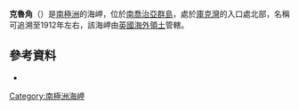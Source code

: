 {{Coord|54|3|S|37|8|W|source:GNIS|display=title}}

'''克魯角'''（{{lang-en|Cape Crewe}}）是[[南極洲|南極洲]]的海岬，位於[[南喬治亞群島|南喬治亞群島]]，處於[[庫克灣_(南喬治亞群島)|庫克灣]]的入口處北部，名稱可追溯至1912年左右，該海岬由[[英國海外領土|英國海外領土]]管轄。

==參考資料==
* {{usgs-gazetteer|id=3310|name=Crewe, Cape}}

{{Antarctica-geo-stub}}
[[Category:南極洲海岬|Category:南極洲海岬]]
